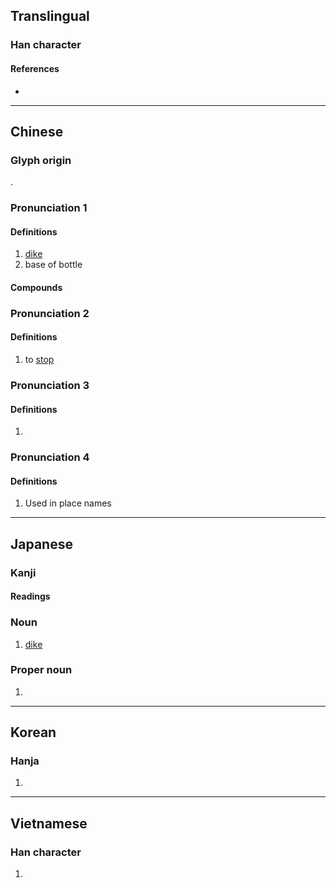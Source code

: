 {{character info/new}}
==Translingual==

===Han character===
{{Han char|rn=32|rad=土|as=09|sn=12|four=46181|canj=GAMO|ids=⿰土是}}


====References====
* {{Han ref|kx=0233.200|dkj=05259|dj=0470.360|hdz=10463.010|uh=5824|ud=22564|bh=B3F6|bd=46070}}

----

==Chinese==
{{zh-forms}}

===Glyph origin===
{{Han etym}}
{{Han compound|土|是|ls=psc|c1=s|c2=p|t1=soil}}.

===Pronunciation 1===
{{zh-pron
|m=堤
|c=tai4
|mn=thê
|mc=2
|oc=1
|cat=
}}

====Definitions====
{{zh-hanzi}}

# [[dike]]
# base of bottle

====Compounds====
{{zh-der|土堤|圩堤|埂堤|堤壩|堤封|堤岸|堤岸市|堤防|汴堤|決堤|河堤|海堤|白公堤|白堤|築堤|群蟻潰堤|自然堤|范公堤|西堤|長堤|防沙堤|防波堤|須菩堤|堤堰}}

===Pronunciation 2===
{{zh-pron
|m=tǐ
|mc=3
|oc=2
|cat=v
}}

====Definitions====
{{zh-hanzi}}

# to [[stop]]
===Pronunciation 3===
{{zh-pron
|m=shí,tí,1nb=Mainland,2nb=Taiwan
|mc=1
|oc=3
|cat=a
}}

====Definitions====
{{zh-hanzi}}

# {{zh-only|堤封}}

===Pronunciation 4===
{{zh-pron
|m=weí
|cat=pn
}}

====Definitions====
{{zh-hanzi}}

# Used in place names
----

==Japanese==

===Kanji===
{{ja-kanji|grade=c|rs=土09}}

====Readings====
{{ja-readings
|goon=たい
|kanon=てい
|kun=つつみ-
}}

===Noun===
{{ja-noun|つつみ}}

# [[dike]]

===Proper noun===
{{ja-pos|つつみ|proper}}

# {{surname|lang=ja|sort=つつみ}}

----

==Korean==

===Hanja===
{{ko-hanja|hangeul=제|rv=je|mr=che}}

# {{defn|lang=ko|sort=土09}}

----

==Vietnamese==

===Han character===
{{vi-hantu|[[chỉ]], [[đê]]|rs=土09}}

# {{defn|lang=vi|sort=土09}}
